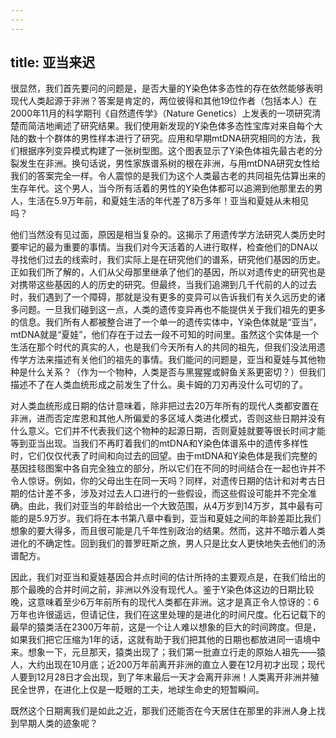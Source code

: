 ```yaml
---
---
---
```

title: 亚当来迟
---




很显然，我们首先要问的问题是，是否大量的Y染色体多态性的存在依然能够表明现代人类起源于非洲？答案是肯定的，两位彼得和其他19位作者（包括本人）在2000年11月的科学期刊《自然遗传学》（Nature Genetics）上发表的一项研究清楚而简洁地阐述了研究结果。我们使用新发现的Y染色体多态性宝库对来自每个大陆的数十个群体的男性样本进行了研究。应用和早期mtDNA研究相同的方法，我们根据序列变异模式构建了一张树型图。这个图表显示了Y染色体祖先最古老的分裂发生在非洲。换句话说，男性家族谱系树的根在非洲，与用mtDNA研究女性给我们的答案完全一样。令人震惊的是我们为这个人类最古老的共同祖先估算出来的生存年代。这个男人，当今所有活着的男性的Y染色体都可以追溯到他那里去的男人，生活在5.9万年前，和夏娃生活的年代差了8万多年！亚当和夏娃从未相见吗？

他们当然没有见过面，原因是相当复杂的。这揭示了用遗传学方法研究人类历史时要牢记的最为重要的事情。当我们对今天活着的人进行取样，检查他们的DNA以寻找他们过去的线索时，我们实际上是在研究他们的谱系，研究他们基因的历史。正如我们所了解的，人们从父母那里继承了他们的基因，所以对遗传史的研究也是对携带这些基因的人的历史的研究。但最终，当我们追溯到几千代前的人的过去时，我们遇到了一个障碍，那就是没有更多的变异可以告诉我们有关久远历史的诸多问题。一旦我们碰到这一点，人类的遗传变异再也不能提供关于我们祖先的更多的信息。我们所有人都被整合进了一个单一的遗传实体中，Y染色体就是“亚当”，mtDNA就是“夏娃”，他们存在于过去一段不可知的时间里。虽然这个实体是一个生活在那个时代的真实的人，也是我们今天所有人的共同的祖先，但我们没法用遗传学方法来描述有关他们的祖先的事情。我们能问的问题是，亚当和夏娃与其他物种是什么关系？（作为一个物种，人类是否与黑猩猩或鲟鱼关系更密切？）但我们描述不了在人类血统形成之前发生了什么。奥卡姆的刀刃再没什么可切的了。

对人类血统形成日期的估计意味着，除非把过去20万年所有的现代人类都安置在非洲，进而否定库恩和其他人所偏爱的多区域人类进化模式，否则这些日期并没有什么意义。它们并不代表我们这个物种的起源日期，否则夏娃就要等很长时间才能等到亚当出现。当我们不再盯着我们的mtDNA和Y染色体谱系中的遗传多样性时，它们仅仅代表了时间和向过去的回望。由于mtDNA和Y染色体是我们完整的基因挂毯图案中各自完全独立的部分，所以它们在不同的时间结合在一起也许并不令人惊讶。例如，你的父母出生在同一天吗？同样，对遗传日期的估计和对考古日期的估计差不多，涉及对过去人口进行的一些假设，而这些假设可能并不完全准确。由此，我们对亚当的年龄给出一个大致范围，从4万岁到14万岁，其中最有可能的是5.9万岁。我们将在本书第八章中看到，亚当和夏娃之间的年龄差距比我们想象的要大得多，而且很可能是几千年性别政治的结果。然而，这并不暗示着人类进化的不确定性。回到我们的普罗旺斯之旅，男人只是比女人更快地失去他们的汤谱配方。

因此，我们对亚当和夏娃基因合并点时间的估计所持的主要观点是，在我们给出的那个最晚的合并时间之前，非洲以外没有现代人。鉴于Y染色体这边的日期比较晚，这意味着至少6万年前所有的现代人类都在非洲。这才是真正令人惊讶的：6万年也许很遥远，但请记住，我们在这里处理的是进化的时间尺度。化石记载下的最早的猿类活在2300万年前，这是一个让人难以想象的巨大的时间跨度。但是，如果我们把它压缩为1年的话，这就有助于我们把其他的日期也都放进同一语境中来。想象一下，元旦那天，猿类出现了；我们第一批直立行走的原始人祖先——猿人，大约出现在10月底；近200万年前离开非洲的直立人要在12月初才出现；现代人要到12月28日才会出现，到了年末最后一天才会离开非洲！人类离开非洲并殖民全世界，在进化上仅是一眨眼的工夫，地球生命史的短暂瞬间。

既然这个日期离我们是如此之近，那我们还能否在今天居住在那里的非洲人身上找到早期人类的迹象呢？